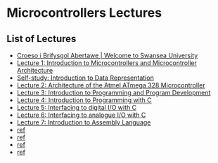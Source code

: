 # Microcontrollers Lectures {.unnumbered #eg-151-toc}

## List of Lectures

- [Croeso i Brifysgol Abertawe | Welcome to Swansea University](intro.html)
- [Lecture 1: Introduction to Microcontrollers and Microcontroller Architecture](week01)
- [Self-study: Introduction to Data Representation](data_representation)
- [Lecture 2: Architecture of the Atmel ATmega 328 Microcontroller](week02)
- [Lecture 3: Introduction to Programming and Program Development](week03)
- [Lecture 4: Introduction to Programming with C](week04)
- [Lecture 5: Interfacing to digital I/O with C](week05)
- [Lecture 6: Interfacing to analogue I/O with C](week06)
- [Lecture 7: Introduction to Assembly Language](week07)
- [ref](week06)
- [ref](week07)
- [ref](week08)
- [ref](week09)
